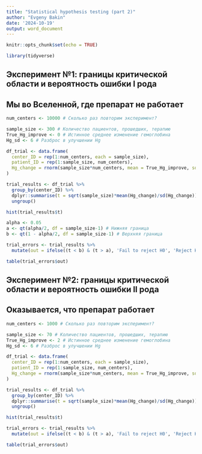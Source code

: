 ```yaml
---
title: "Statistical hypothesis testing (part 2)"
author: "Evgeny Bakin"
date: '2024-10-19'
output: word_document
---
```


```r
knitr::opts_chunk$set(echo = TRUE)

library(tidyverse)

```

## Эксперимент №1: границы критической области и вероятность ошибки I рода
## Мы во Вселенной, где препарат не работает

```r

num_centers <- 10000 # Сколько раз повторим эксперимент?

sample_size <- 300 # Количество пациентов, прошедших, терапию
True_Hg_improve <- 0 # Истинное среднее изменение гемоглобина
Hg_sd <- 6 # Разброс в улучшении Hg

df_trial <- data.frame(
  center_ID = rep(1:num_centers, each = sample_size),
  patient_ID = rep(1:sample_size, num_centers),
  Hg_change = rnorm(sample_size*num_centers, mean = True_Hg_improve, sd = Hg_sd)
)

trial_results <- df_trial %>% 
  group_by(center_ID) %>% 
  dplyr::summarise(t = sqrt(sample_size)*mean(Hg_change)/sd(Hg_change)) %>% 
  ungroup()

hist(trial_results$t)

alpha <- 0.05
a <- qt(alpha/2, df = sample_size-1) # Нижняя граница
b <- qt(1 - alpha/2, df = sample_size-1) # Верхняя граница

trial_errors <- trial_results %>% 
  mutate(out = ifelse((t < b) & (t > a), 'Fail to reject H0', 'Reject H0'))

table(trial_errors$out)

```
## Эксперимент №2: границы критической области и вероятность ошибки II рода
## Оказывается, что препарат работает

```r

num_centers <- 1000 # Сколько раз повторим эксперимент?

sample_size <- 70 # Количество пациентов, прошедших, терапию
True_Hg_improve <- 2 # Истинное среднее изменение гемоглобина
Hg_sd <- 6 # Разброс в улучшении Hg

df_trial <- data.frame(
  center_ID = rep(1:num_centers, each = sample_size),
  patient_ID = rep(1:sample_size, num_centers),
  Hg_change = rnorm(sample_size*num_centers, mean = True_Hg_improve, sd = Hg_sd)
)

trial_results <- df_trial %>% 
  group_by(center_ID) %>% 
  dplyr::summarise(t = sqrt(sample_size)*mean(Hg_change)/sd(Hg_change)) %>% 
  ungroup()

hist(trial_results$t)

trial_errors <- trial_results %>% 
  mutate(out = ifelse((t < b) & (t > a), 'Fail to reject H0', 'Reject H0'))

table(trial_errors$out)

```
